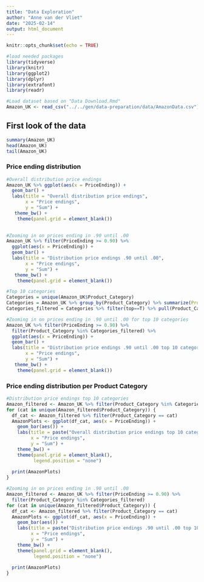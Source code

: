 ```yaml
---
title: "Data Exploration"
author: "Anne van der Vliet"
date: "2025-02-14"
output: html_document
---
```


```r
knitr::opts_chunk$set(echo = TRUE)
```

```r
#load needed packages
library(tidyverse)
library(knitr)
library(ggplot2)
library(dplyr)
library(extrafont)
library(readr)
```

```r
#Load dataset based on "Data Download.Rmd"
Amazon_UK <- read_csv("../../gen/data-preparation/data/AmazonData.csv")
```


## First look of the data
```r
summary(Amazon_UK)
head(Amazon_UK)
tail(Amazon_UK)
```

### Price ending distribution
```r
#Overall distribution price endings
Amazon_UK %>% ggplot(aes(x = PriceEnding)) + 
  geom_bar() +
  labs(title = "Overall distribution price endings",
       x = "Price endings",
       y = "Sum") +
   theme_bw() +
    theme(panel.grid = element_blank())
  

#Zooming in on prices ending in .90 until .00
Amazon_UK %>% filter(PriceEnding >= 0.90) %>% 
  ggplot(aes(x = PriceEnding)) + 
  geom_bar() +
  labs(title = "Distribution price endings .90 until .00",
       x = "Price endings",
       y = "Sum") +
   theme_bw() +
    theme(panel.grid = element_blank())

#Top 10 categories
Categories = unique(Amazon_UK$Product_Category)
Categories = Amazon_UK %>% group_by(Product_Category) %>% summarize(Product_count = n()) %>% mutate(ranking = rank(-Product_count)) %>% mutate(top = ranking <= 10)
Categories_filtered = Categories %>% filter(top==T) %>% pull(Product_Category)

#Zooming in on prices ending in .90 until .00 for top 10 categories
Amazon_UK %>% filter(PriceEnding >= 0.90) %>%
  filter(Product_Category %in% Categories_filtered) %>% 
  ggplot(aes(x = PriceEnding)) + 
  geom_bar() +
  labs(title = "Distribution price endings .90 until .00 top 10 categories",
       x = "Price endings",
       y = "Sum") +
   theme_bw() +
    theme(panel.grid = element_blank())
```

### Price ending distribution per Product Category
```r
#Distribution price endings top 10 categories
Amazon_filtered <- Amazon_UK %>% filter(Product_Category %in% Categories_filtered)
for (cat in unique(Amazon_filtered$Product_Category)) {
  df_cat <- Amazon_filtered %>% filter(Product_Category == cat)
  AmazonPlots <- ggplot(df_cat, aes(x = PriceEnding)) + 
    geom_bar(aes()) + 
    labs(title = paste("Overall distribution price endings top 10 categories -", cat),
         x = "Price endings",
         y = "Sum") +
    theme_bw() +
    theme(panel.grid = element_blank(),
          legend.position = "none")
          
  print(AmazonPlots)
}

#Zooming in on prices ending in .90 until .00
Amazon_filtered <- Amazon_UK %>% filter(PriceEnding >= 0.90) %>%
  filter(Product_Category %in% Categories_filtered)
for (cat in unique(Amazon_filtered$Product_Category)) {
  df_cat <- Amazon_filtered %>% filter(Product_Category == cat)
  AmazonPlots <- ggplot(df_cat, aes(x = PriceEnding)) + 
    geom_bar(aes()) + 
    labs(title = paste("Distribution price endings .90 until .00 top 10 -", cat),
         x = "Price endings",
         y = "Sum") +
    theme_bw() +
    theme(panel.grid = element_blank(),
          legend.position = "none")
          
  print(AmazonPlots)
}
```

